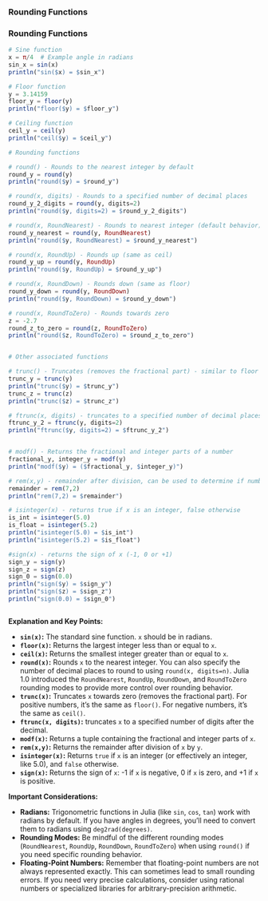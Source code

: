 ### Rounding Functions

<h3>Rounding Functions</h3>

```julia
# Sine function
x = π/4  # Example angle in radians
sin_x = sin(x)
println("sin($x) = $sin_x")

# Floor function
y = 3.14159
floor_y = floor(y)
println("floor($y) = $floor_y")

# Ceiling function
ceil_y = ceil(y)
println("ceil($y) = $ceil_y")

# Rounding functions

# round() - Rounds to the nearest integer by default
round_y = round(y)
println("round($y) = $round_y")

# round(x, digits) - Rounds to a specified number of decimal places
round_y_2_digits = round(y, digits=2)
println("round($y, digits=2) = $round_y_2_digits")

# round(x, RoundNearest) - Rounds to nearest integer (default behavior)
round_y_nearest = round(y, RoundNearest)
println("round($y, RoundNearest) = $round_y_nearest")

# round(x, RoundUp) - Rounds up (same as ceil)
round_y_up = round(y, RoundUp)
println("round($y, RoundUp) = $round_y_up")

# round(x, RoundDown) - Rounds down (same as floor)
round_y_down = round(y, RoundDown)
println("round($y, RoundDown) = $round_y_down")

# round(x, RoundToZero) - Rounds towards zero
z = -2.7
round_z_to_zero = round(z, RoundToZero)
println("round($z, RoundToZero) = $round_z_to_zero")


# Other associated functions

# trunc() - Truncates (removes the fractional part) - similar to floor for positive numbers, ceil for negative
trunc_y = trunc(y)
println("trunc($y) = $trunc_y")
trunc_z = trunc(z)
println("trunc($z) = $trunc_z")

# ftrunc(x, digits) - truncates to a specified number of decimal places.
ftrunc_y_2 = ftrunc(y, digits=2)
println("ftrunc($y, digits=2) = $ftrunc_y_2")


# modf() - Returns the fractional and integer parts of a number
fractional_y, integer_y = modf(y)
println("modf($y) = ($fractional_y, $integer_y)")

# rem(x,y) - remainder after division, can be used to determine if number is even or odd
remainder = rem(7,2)
println("rem(7,2) = $remainder")

# isinteger(x) - returns true if x is an integer, false otherwise
is_int = isinteger(5.0)
is_float = isinteger(5.2)
println("isinteger(5.0) = $is_int")
println("isinteger(5.2) = $is_float")

#sign(x) - returns the sign of x (-1, 0 or +1)
sign_y = sign(y)
sign_z = sign(z)
sign_0 = sign(0.0)
println("sign($y) = $sign_y")
println("sign($z) = $sign_z")
println("sign(0.0) = $sign_0")



```

**Explanation and Key Points:**

*   **`sin(x)`:**  The standard sine function.  `x` should be in radians.
*   **`floor(x)`:** Returns the largest integer less than or equal to `x`.
*   **`ceil(x)`:** Returns the smallest integer greater than or equal to `x`.
*   **`round(x)`:** Rounds `x` to the nearest integer.  You can also specify the number of decimal places to round to using `round(x, digits=n)`.  Julia 1.0 introduced the `RoundNearest`, `RoundUp`, `RoundDown`, and `RoundToZero` rounding modes to provide more control over rounding behavior.
*   **`trunc(x)`:** Truncates `x` towards zero (removes the fractional part).  For positive numbers, it's the same as `floor()`. For negative numbers, it's the same as `ceil()`.
*   **`ftrunc(x, digits)`:** truncates `x` to a specified number of digits after the decimal.
*   **`modf(x)`:** Returns a tuple containing the fractional and integer parts of `x`.
*   **`rem(x,y)`:** Returns the remainder after division of `x` by `y`.
*   **`isinteger(x)`:** Returns `true` if `x` is an integer (or effectively an integer, like 5.0), and `false` otherwise.
*   **`sign(x)`:** Returns the sign of `x`: -1 if `x` is negative, 0 if `x` is zero, and +1 if `x` is positive.

**Important Considerations:**

*   **Radians:**  Trigonometric functions in Julia (like `sin`, `cos`, `tan`) work with radians by default.  If you have angles in degrees, you'll need to convert them to radians using `deg2rad(degrees)`.
*   **Rounding Modes:** Be mindful of the different rounding modes (`RoundNearest`, `RoundUp`, `RoundDown`, `RoundToZero`) when using `round()` if you need specific rounding behavior.
*   **Floating-Point Numbers:** Remember that floating-point numbers are not always represented exactly.  This can sometimes lead to small rounding errors.  If you need very precise calculations, consider using rational numbers or specialized libraries for arbitrary-precision arithmetic.
